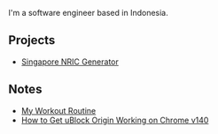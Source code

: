 
<Name />

I'm a software engineer based in Indonesia.

## Projects

- [Singapore NRIC Generator](/p/nric-generator)

## Notes

- [My Workout Routine](/n/workout)
- [How to Get uBlock Origin Working on Chrome v140](/n/fix-ublock-origin-chrome-v140)

